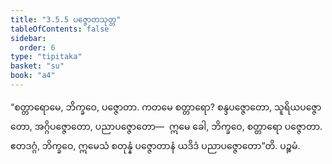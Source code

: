 ```yaml
---
title: "3.5.5 ပဇ္ဇောတသုတ္တ"
tableOfContents: false
sidebar:
  order: 6
type: "tipitaka"
basket: "su"
book: "a4"
---
```



<DynamicBreadcrumb />

<Division number="145" book="a4">

<Paragraph number="890" book="a4">
“စတ္တာရောမေ, ဘိက္ခဝေ, ပဇ္ဇောတာ. ကတမေ စတ္တာရော? စန္ဒပဇ္ဇောတော, သူရိယပဇ္ဇောတော, အဂ္ဂိပဇ္ဇောတော, ပညာပဇ္ဇောတော—  ဣမေ ခေါ, ဘိက္ခဝေ, စတ္တာရော ပဇ္ဇောတာ. ဧတဒဂ္ဂံ, ဘိက္ခဝေ, ဣမေသံ စတုန္နံ ပဇ္ဇောတာနံ ယဒိဒံ ပညာပဇ္ဇောတော”တိ.

</Paragraph>
</Division>

<Paragraph number="891" type="center" book="a4">
ပဉ္စမံ.
</Paragraph>